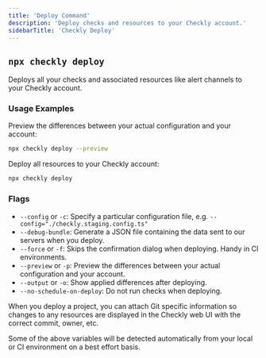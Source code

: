 ```yaml
---
title: 'Deploy Command'
description: 'Deploy checks and resources to your Checkly account.'
sidebarTitle: 'Checkly Deploy'
---
```


## `npx checkly deploy`

Deploys all your checks and associated resources like alert channels to your Checkly account.

### Usage Examples

Preview the differences between your actual configuration and your account:

```bash
npx checkly deploy --preview
```

Deploy all resources to your Checkly account:

```bash
npx checkly deploy
```

### Flags

- `--config` or `-c`: Specify a particular configuration file, e.g. `--config="./checkly.staging.config.ts"`
- `--debug-bundle`: Generate a JSON file containing the data sent to our servers when you deploy.
- `--force` or `-f`: Skips the confirmation dialog when deploying. Handy in CI environments.
- `--preview` or `-p`: Preview the differences between your actual configuration and your account.
- `--output` or `-o`: Show applied differences after deploying.
- `--no-schedule-on-deploy`: Do not run checks when deploying.

When you deploy a project, you can attach Git specific information so changes to any resources are displayed in the Checkly web UI with the correct commit, owner, etc.

Some of the above variables will be detected automatically from your local or CI environment on a best effort basis. 